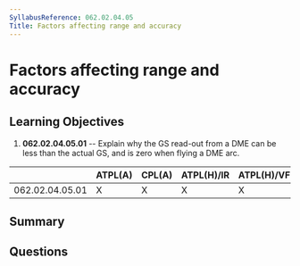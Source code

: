 ```yaml
---
SyllabusReference: 062.02.04.05
Title: Factors affecting range and accuracy
---
```


# Factors affecting range and accuracy

## Learning Objectives

1. **062.02.04.05.01** -- Explain why the GS read-out from a DME can be less than
   the actual GS, and is zero when flying a DME arc.

|                 | ATPL(A) | CPL(A) | ATPL(H)/IR | ATPL(H)/VFR | CPL(H) | IR  | CBIR(A) |
| --------------- | ------- | ------ | ---------- | ----------- | ------ | --- | ------- |
| 062.02.04.05.01 | X       | X      | X          | X           | X      | X   | X       |

## Summary

## Questions
